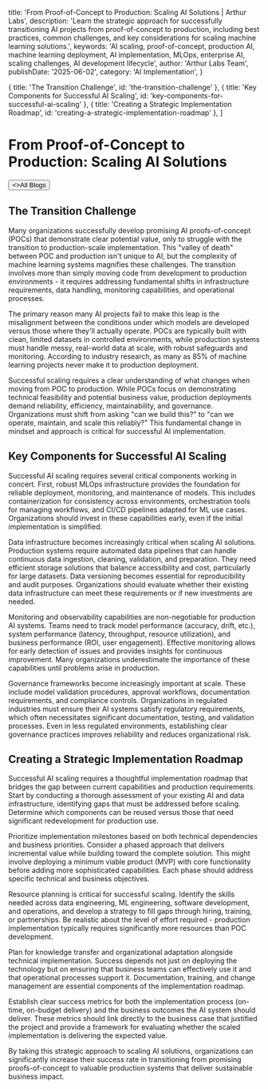 
  title: 'From Proof-of-Concept to Production: Scaling AI Solutions | Arthur Labs',
  description: 'Learn the strategic approach for successfully transitioning AI projects from proof-of-concept to production, including best practices, common challenges, and key considerations for scaling machine learning solutions.',
  keywords: 'AI scaling, proof-of-concept, production AI, machine learning deployment, AI implementation, MLOps, enterprise AI, scaling challenges, AI development lifecycle',
  author: 'Arthur Labs Team',
  publishDate: '2025-06-02',
  category: 'AI Implementation',
}

  { title: 'The Transition Challenge', id: 'the-transition-challenge' },
  { title: 'Key Components for Successful AI Scaling', id: 'key-components-for-successful-ai-scaling' },
  { title: 'Creating a Strategic Implementation Roadmap', id: 'creating-a-strategic-implementation-roadmap' },
]

<HeroPattern />

# From Proof-of-Concept to Production: Scaling AI Solutions


<div className="not-prose mt-6 mb-16 flex gap-3">
  <Button href="/blogs" arrow="left">
    <>All Blogs</>
  </Button>
</div>

<h2 id="the-transition-challenge">The Transition Challenge</h2>

Many organizations successfully develop promising AI proofs-of-concept (POCs) that demonstrate clear potential value, only to struggle with the transition to production-scale implementation. This "valley of death" between POC and production isn't unique to AI, but the complexity of machine learning systems magnifies these challenges. The transition involves more than simply moving code from development to production environments - it requires addressing fundamental shifts in infrastructure requirements, data handling, monitoring capabilities, and operational processes.

The primary reason many AI projects fail to make this leap is the misalignment between the conditions under which models are developed versus those where they'll actually operate. POCs are typically built with clean, limited datasets in controlled environments, while production systems must handle messy, real-world data at scale, with robust safeguards and monitoring. According to industry research, as many as 85% of machine learning projects never make it to production deployment.

Successful scaling requires a clear understanding of what changes when moving from POC to production. While POCs focus on demonstrating technical feasibility and potential business value, production deployments demand reliability, efficiency, maintainability, and governance. Organizations must shift from asking "can we build this?" to "can we operate, maintain, and scale this reliably?" This fundamental change in mindset and approach is critical for successful AI implementation.

<h2 id="key-components-for-successful-ai-scaling">Key Components for Successful AI Scaling</h2>

Successful AI scaling requires several critical components working in concert. First, robust MLOps infrastructure provides the foundation for reliable deployment, monitoring, and maintenance of models. This includes containerization for consistency across environments, orchestration tools for managing workflows, and CI/CD pipelines adapted for ML use cases. Organizations should invest in these capabilities early, even if the initial implementation is simplified.

Data infrastructure becomes increasingly critical when scaling AI solutions. Production systems require automated data pipelines that can handle continuous data ingestion, cleaning, validation, and preparation. They need efficient storage solutions that balance accessibility and cost, particularly for large datasets. Data versioning becomes essential for reproducibility and audit purposes. Organizations should evaluate whether their existing data infrastructure can meet these requirements or if new investments are needed.

Monitoring and observability capabilities are non-negotiable for production AI systems. Teams need to track model performance (accuracy, drift, etc.), system performance (latency, throughput, resource utilization), and business performance (ROI, user engagement). Effective monitoring allows for early detection of issues and provides insights for continuous improvement. Many organizations underestimate the importance of these capabilities until problems arise in production.

Governance frameworks become increasingly important at scale. These include model validation procedures, approval workflows, documentation requirements, and compliance controls. Organizations in regulated industries must ensure their AI systems satisfy regulatory requirements, which often necessitates significant documentation, testing, and validation processes. Even in less regulated environments, establishing clear governance practices improves reliability and reduces organizational risk.

<h2 id="creating-a-strategic-implementation-roadmap">Creating a Strategic Implementation Roadmap</h2>

Successful AI scaling requires a thoughtful implementation roadmap that bridges the gap between current capabilities and production requirements. Start by conducting a thorough assessment of your existing AI and data infrastructure, identifying gaps that must be addressed before scaling. Determine which components can be reused versus those that need significant redevelopment for production use.

Prioritize implementation milestones based on both technical dependencies and business priorities. Consider a phased approach that delivers incremental value while building toward the complete solution. This might involve deploying a minimum viable product (MVP) with core functionality before adding more sophisticated capabilities. Each phase should address specific technical and business objectives.

Resource planning is critical for successful scaling. Identify the skills needed across data engineering, ML engineering, software development, and operations, and develop a strategy to fill gaps through hiring, training, or partnerships. Be realistic about the level of effort required - production implementation typically requires significantly more resources than POC development.

Plan for knowledge transfer and organizational adaptation alongside technical implementation. Success depends not just on deploying the technology but on ensuring that business teams can effectively use it and that operational processes support it. Documentation, training, and change management are essential components of the implementation roadmap.

Establish clear success metrics for both the implementation process (on-time, on-budget delivery) and the business outcomes the AI system should deliver. These metrics should link directly to the business case that justified the project and provide a framework for evaluating whether the scaled implementation is delivering the expected value.

By taking this strategic approach to scaling AI solutions, organizations can significantly increase their success rate in transitioning from promising proofs-of-concept to valuable production systems that deliver sustainable business impact.

<div className="mt-16">
  <Socials />
</div>
